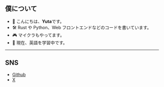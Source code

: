 ## 僕について

- 👋 こんにちは、**Yuta**です。
- 🛠️ Rust や Python、Web フロントエンドなどのコードを書いています。
- 🎮 マイクラもやってます。
- 📘 現在、英語を学習中です。

---

## SNS

- [Github](https://github.com/yutadev31)
- [X](https://x.com/yutadev31)
